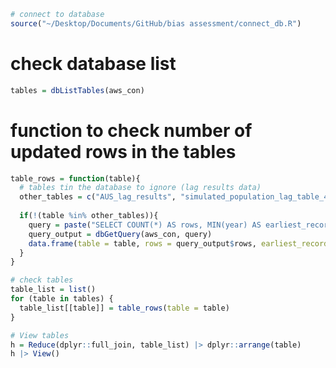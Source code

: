 ```r
# connect to database
source("~/Desktop/Documents/GitHub/bias assessment/connect_db.R")
```

# check database list

```r
tables = dbListTables(aws_con)
```

# function to check number of updated rows in the tables

```r
table_rows = function(table){
  # tables tin the database to ignore (lag results data)
  other_tables = c("AUS_lag_results", "simulated_population_lag_table_4_locations", "NZL_lag_results", tables[grep("_backbone", tables)])
  
  if(!(table %in% other_tables)){
    query = paste("SELECT COUNT(*) AS rows, MIN(year) AS earliest_record FROM", table)
    query_output = dbGetQuery(aws_con, query)
    data.frame(table = table, rows = query_output$rows, earliest_record = query_output$earliest_record)
  }
}

# check tables
table_list = list()
for (table in tables) {
  table_list[[table]] = table_rows(table = table)
}

# View tables
h = Reduce(dplyr::full_join, table_list) |> dplyr::arrange(table)
h |> View()
```